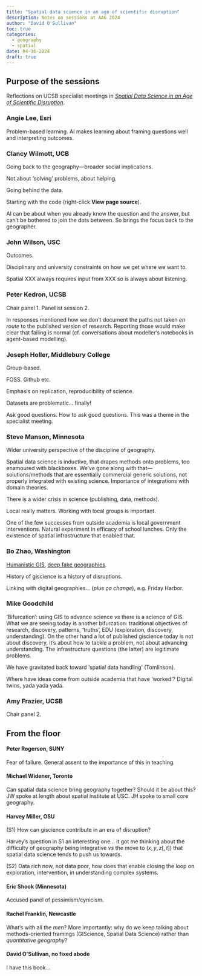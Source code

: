 ```yaml
---
title: "Spatial data science in an age of scientific disruption"
description: Notes on sessions at AAG 2024
author: "David O'Sullivan"
toc: true
categories:
  - geography
  - spatial
date: 04-16-2024
draft: true
---
```


## Purpose of the sessions
Reflections on UCSB specialist meetings in [_Spatial Data Science in an Age of Scientific Disruption_](https://spatial.ucsb.edu/events/all/2023/spatial-data-science-age-scientific-disruption).

### Angie Lee, Esri
Problem-based learning. AI makes learning about framing questions well and interpreting outcomes.

### Clancy Wilmott, UCB
Going back to the geography&mdash;broader social implications.

Not about 'solving' problems, about helping.

Going behind the data.

Starting with the code (right-click **View page source**).

AI can be about when you already know the question and the answer, but can't be bothered to join the dots between. So brings the focus back to the geographer.

### John Wilson, USC
Outcomes.

Disciplinary and university constraints on how we get where we want to.

Spatial XXX always requires input from XXX so is always about listening.

### Peter Kedron, UCSB
Chair panel 1. Panellist session 2.

In responses mentioned how we don't document the paths not taken _en route_ to the published version of research. Reporting those would make clear that failing is normal (cf. conversations about modeller's notebooks in agent-based modelling).

### Joseph Holler, Middlebury College
Group-based.

FOSS. Github etc.

Emphasis on replication, reproducibility of science.

Datasets are problematic... finally!

Ask good questions. How to ask good questions. This was a theme in the specialist meeting.

### Steve Manson, Minnesota
Wider university perspective of the discipline of geography. 

Spatial data science is inductive, that drapes methods onto problems, too enamoured with blackboxes. We've gone along with that&mdash;solutions/methods that are essentially commercial generic solutions, not properly integrated with existing science. Importance of integrations with domain theories.

There is a wider crisis in science (publishing, data, methods).

Local really matters. Working with local groups is important.

One of the few successes from outside academia is local government interventions. Natural experiment in efficacy of school lunches. Only the existence of spatial infrastructure that enabled that.

### Bo Zhao, Washington
[Humanistic GIS](http://dx.doi.org/10.1080/24694452.2021.2004875), [deep fake geographies](https://doi.org/10.1080/15230406.2021.1910075).

History of giscience is a history of disruptions.

Linking with digital geographies... (_plus ça change_), e.g. Friday Harbor.

### Mike Goodchild
'Bifurcation': using GIS to advance science _vs_ there is a science of GIS. What we are seeing today is another bifurcation: traditional objectives of research, discovery, patterns, 'truths', EDU (exploration, discovery, understanding). On the other hand a lot of published giscience today is not about discovery, it's about how to tackle a problem, not about advancing understanding. The infrastructure questions (the latter) are legitimate problems.

We have gravitated back toward 'spatial data handling' (Tomlinson).

Where have ideas come from outside academia that have 'worked'? Digital twins, yada yada yada.

### Amy Frazier, UCSB
Chair panel 2.

## From the floor
#### Peter Rogerson, SUNY
Fear of failure. General assent to the importance of this in teaching.

#### Michael Widener, Toronto
Can spatial data science bring geography together? Should it be about this? JW spoke at length about spatial institute at USC. JH spoke to small core geography.

#### Harvey Miller, OSU
(S1) How can giscience contribute in an era of disruption? 

Harvey's question in S1  an interesting one... it got me thinking about the difficulty of geography being integrative _vs_ the move to $(x,y,z[,t])$ that spatial data science tends to push us towards.

(S2) Data rich now, not data poor, how does that enable closing the loop on exploration, intervention, in understanding complex systems.

#### Eric Shook (Minnesota)
Accused panel of pessimism/cynicism.

#### Rachel Franklin, Newcastle
What's with all the _men_? More importantly: why do we keep talking about methods-oriented framings (GIScience, Spatial Data Science) rather than _quantitative geography_?

#### David O'Sullivan, no fixed abode
I have this book...
